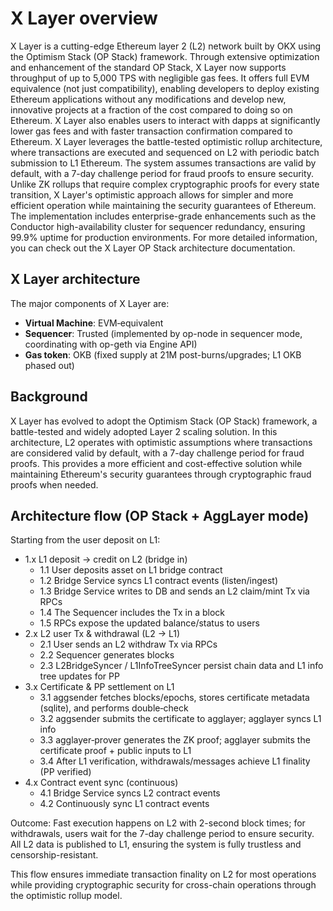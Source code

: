 # X Layer overview

X Layer is a cutting-edge Ethereum layer 2 (L2) network built by OKX using the Optimism Stack (OP Stack) framework. Through extensive optimization and enhancement of the standard OP Stack, X Layer now supports throughput of up to 5,000 TPS with negligible gas fees. It offers full EVM equivalence (not just compatibility), enabling developers to deploy existing Ethereum applications without any modifications and develop new, innovative projects at a fraction of the cost compared to doing so on Ethereum. X Layer also enables users to interact with dapps at significantly lower gas fees and with faster transaction confirmation compared to Ethereum. X Layer leverages the battle-tested optimistic rollup architecture, where transactions are executed and sequenced on L2 with periodic batch submission to L1 Ethereum. The system assumes transactions are valid by default, with a 7-day challenge period for fraud proofs to ensure security. Unlike ZK rollups that require complex cryptographic proofs for every state transition, X Layer's optimistic approach allows for simpler and more efficient operation while maintaining the security guarantees of Ethereum. The implementation includes enterprise-grade enhancements such as the Conductor high-availability cluster for sequencer redundancy, ensuring 99.9% uptime for production environments. For more detailed information, you can check out the X Layer OP Stack architecture documentation.

## X Layer architecture
The major components of X Layer are:
- **Virtual Machine**: EVM‑equivalent
- **Sequencer**: Trusted (implemented by op-node in sequencer mode, coordinating with op-geth via Engine API)
- **Gas token**: OKB (fixed supply at 21M post-burns/upgrades; L1 OKB phased out)


## Background
X Layer has evolved to adopt the Optimism Stack (OP Stack) framework, a battle-tested and widely adopted Layer 2 scaling solution. In this architecture, L2 operates with optimistic assumptions where transactions are considered valid by default, with a 7-day challenge period for fraud proofs. This provides a more efficient and cost-effective solution while maintaining Ethereum's security guarantees through cryptographic fraud proofs when needed.

## Architecture flow (OP Stack + AggLayer mode)

Starting from the user deposit on L1:

- 1.x L1 deposit → credit on L2 (bridge in)
  - 1.1 User deposits asset on L1 bridge contract
  - 1.2 Bridge Service syncs L1 contract events (listen/ingest)
  - 1.3 Bridge Service writes to DB and sends an L2 claim/mint Tx via RPCs
  - 1.4 The Sequencer includes the Tx in a block
  - 1.5 RPCs expose the updated balance/status to users
- 2.x L2 user Tx & withdrawal (L2 → L1)
  - 2.1 User sends an L2 withdraw Tx via RPCs
  - 2.2 Sequencer generates blocks
  - 2.3 L2BridgeSyncer / L1InfoTreeSyncer persist chain data and L1 info tree updates for PP
- 3.x Certificate & PP settlement on L1
  - 3.1 aggsender fetches blocks/epochs, stores certificate metadata (sqlite), and performs double‑check
  - 3.2 aggsender submits the certificate to agglayer; agglayer syncs L1 info
  - 3.3 agglayer‑prover generates the ZK proof; agglayer submits the certificate proof + public inputs to L1
  - 3.4 After L1 verification, withdrawals/messages achieve L1 finality (PP verified)
- 4.x Contract event sync (continuous)
  - 4.1 Bridge Service syncs L2 contract events
  - 4.2 Continuously sync L1 contract events

Outcome: Fast execution happens on L2 with 2-second block times; for withdrawals, users wait for the 7-day challenge period to ensure security. All L2 data is published to L1, ensuring the system is fully trustless and censorship-resistant.

This flow ensures immediate transaction finality on L2 for most operations while providing cryptographic security for cross-chain operations through the optimistic rollup model.
